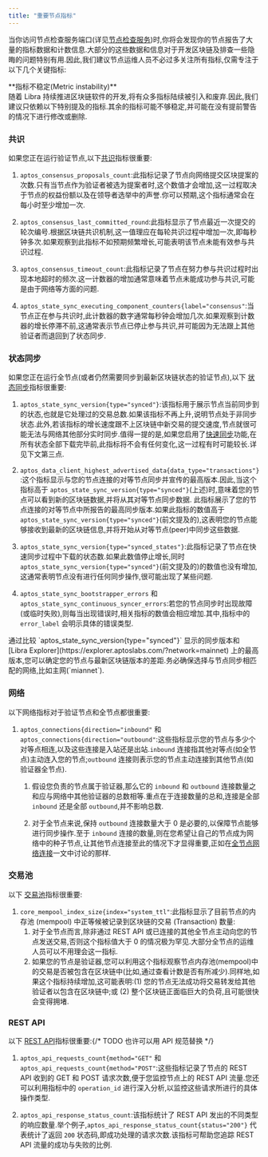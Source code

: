 ```yaml
---
title: "重要节点指标"
---
```



当你访问节点检查服务端口(详见[节点检查服务](/zh/network/nodes/measure/node-inspection-service))时,你将会发现你的节点报告了大量的指标数据和计数信息.大部分的这些数据和信息对于开发区块链及排查一些隐晦的问题特别有用.因此,我们建议节点运维人员不必过多关注所有指标,仅需专注于以下几个关键指标:

<Aside type="note">
  **指标不稳定(Metric instability)**<br />
  随着 Libra 持续推进区块链软件的开发,将有众多指标陆续被引入和废弃.因此,我们建议只依赖以下特别提及的指标.其余的指标可能不够稳定,并可能在没有提前警告的情况下进行修改或删除.
</Aside>

### 共识

如果您正在运行验证节点,以下[共识](/zh/network/blockchain/blockchain-deep-dive#consensus)指标很重要:

1. `aptos_consensus_proposals_count`:此指标记录了节点向网络提交区块提案的次数.只有当节点作为验证者被选为提案者时,这个数值才会增加,这一过程取决于节点的权益份额以及在领导者选举中的声誉.你可以预期,这个指标通常会在每小时至少增加一次.

2. `aptos_consensus_last_committed_round`:此指标显示了节点最近一次提交的轮次编号.根据区块链共识机制,这一值理应在每轮共识过程中增加一次,即每秒钟多次.如果观察到此指标不如预期频繁增长,可能表明该节点未能有效参与共识过程.

3. `aptos_consensus_timeout_count`:此指标记录了节点在努力参与共识过程时出现本地超时的频次.这一计数器的增加通常意味着节点未能成功参与共识,可能是由于网络等方面的问题.

4. `aptos_state_sync_executing_component_counters{label="consensus"`:当节点正在参与共识时,此计数器的数字通常每秒钟会增加几次.如果观察到计数器的增长停滞不前,这通常表示节点已停止参与共识,并可能因为无法跟上其他验证者而退回到了状态同步.

### 状态同步

如果您正在运行全节点(或者仍然需要同步到最新区块链状态的验证节点),以下 [状态同步](/zh/network/nodes/configure/state-sync)指标很重要:

1. `aptos_state_sync_version{type="synced"}`:该指标用于展示节点当前同步到的状态,也就是它处理过的交易总数.如果该指标不再上升,说明节点处于非同步状态.此外,若该指标的增长速度跟不上区块链中新交易的提交速度,节点就很可能无法与网络其他部分实时同步.值得一提的是,如果您启用了[快速同步](/zh/network/nodes/configure/state-sync#fast-syncing)功能,在所有状态全部下载完毕前,此指标将不会有任何变化,这一过程有时可能较长.详见下文第三点.

2. `aptos_data_client_highest_advertised_data{data_type="transactions"}`:这个指标显示与您的节点连接的对等节点同步并宣传的最高版本.因此,当这个指标高于 `aptos_state_sync_version{type="synced"}`(上述)时,意味着您的节点可以看到新的区块链数据,并将从其对等节点同步数据.
   此指标展示了您的节点连接的对等节点中所报告的最高同步版本.如果此指标的数值高于 `aptos_state_sync_version{type="synced"}`(前文提及的),这表明您的节点能够接收到最新的区块链信息,并将开始从对等节点(peer)中同步这些数据.

3. `aptos_state_sync_version{type="synced_states"}`:此指标记录了节点在快速同步过程中下载的状态数.如果此数值停止增长,同时 `aptos_state_sync_version{type="synced"}`(前文提及的)的数值也没有增加,这通常表明节点没有进行任何同步操作,很可能出现了某些问题.

4. `aptos_state_sync_bootstrapper_errors` 和 `aptos_state_sync_continuous_syncer_errors`:若您的节点同步时出现故障(或临时失败),则每当出现错误时,相关指标的数值会相应增加.其中,指标中的 `error_label` 会明示具体的错误类型.

<Aside type="note">
  通过比较 `aptos_state_sync_version{type="synced"}` 显示的同步版本和 [Libra Explorer](https://explorer.aptoslabs.com/?network=mainnet) 上的最高版本,您可以确定您的节点与最新区块链版本的差距.务必确保选择与节点同步相匹配的网络,比如主网(`miannet`).
</Aside>

### 网络

以下网络指标对于验证节点和全节点都很重要:

1. `aptos_connections{direction="inbound"` 和 `aptos_connections{direction="outbound"`:这些指标显示您的节点与多少个对等点相连,以及这些连接是入站还是出站.`inbound` 连接指其他对等点(如全节点)主动连入您的节点;`outbound` 连接则表示您的节点主动连接到其他节点(如验证器全节点).

   1. 假设您负责的节点属于验证器,那么它的 `inbound` 和 `outbound` 连接数量之和应与网络中其他验证器的总数相等.重点在于连接数量的总和,连接是全部`inbound` 还是全部 `outbound`,并不影响总数.

   2. 对于全节点来说,保持 `outbound` 连接数量大于 0 是必要的,以保障节点能够进行同步操作.至于 `inbound` 连接的数量,则在您希望让自己的节点成为网络中的种子节点,让其他节点连接至此的情况下才显得重要,正如在[全节点网络连接](/zh/network/nodes/full-node/modify/fullnode-network-connections#allowing-pfn-connections)一文中讨论的那样.

### 交易池

以下 [交易池](/zh/network/blockchain/blockchain-deep-dive#mempool)指标很重要:

1. `core_mempool_index_size{index="system_ttl"`:此指标显示了目前节点的内存池 (mempool) 中正等候被记录到区块链的交易 (Transaction) 数量:
   1. 对于全节点而言,除非通过 REST API 或已连接的其他全节点主动向您的节点发送交易,否则这个指标值大于 0 的情况极为罕见.大部分全节点的运维人员可以不用理会这一指标.
   2. 如果您的节点是验证器,您可以利用这个指标观察节点内存池(mempool)中的交易是否被包含在区块链中(比如,通过查看计数是否有所减少).同样地,如果这个指标持续增加,这可能表明:(1) 您的节点无法成功将交易转发给其他验证者以包含在区块链中;或 (2) 整个区块链正面临巨大的负荷,且可能很快会变得拥堵.

### REST API

以下 [REST API](/zh/build/apis)指标很重要:{/* TODO 也许可以用 API 规范替换 */}

1. `aptos_api_requests_count{method="GET"` 和 `aptos_api_requests_count{method="POST"`:这些指标记录了节点的 REST API 收到的 GET 和 POST 请求次数,便于您监控节点上的 REST API 流量.您还可以利用指标中的 `operation_id` 进行深入分析,以监控这些请求所进行的具体操作类型.

2. `aptos_api_response_status_count`:该指标统计了 REST API 发出的不同类型的响应数量.举个例子,`aptos_api_response_status_count{status="200"}` 代表统计了返回 `200` 状态码,即成功处理的请求次数.该指标可帮助您追踪 REST API 流量的成功与失败的比例.
